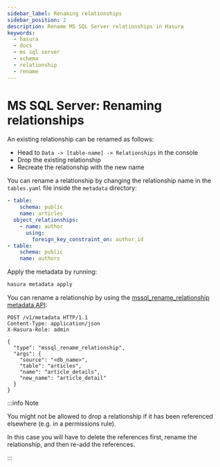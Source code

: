 ```yaml
---
sidebar_label: Renaming relationships
sidebar_position: 2
description: Rename MS SQL Server relationships in Hasura
keywords:
  - hasura
  - docs
  - ms sql server
  - schema
  - relationship
  - rename
---
```



# MS SQL Server: Renaming relationships

An existing relationship can be renamed as follows:

<Tabs className="api-tabs">
<TabItem value="console" label="Console">

- Head to `Data -> [table-name] -> Relationships` in the console
- Drop the existing relationship
- Recreate the relationship with the new name

</TabItem>
<TabItem value="cli" label="CLI">

You can rename a relationship by changing the relationship name in the
`tables.yaml` file inside the `metadata` directory:

```yaml {5}
- table:
    schema: public
    name: articles
  object_relationships:
    - name: author
      using:
        foreign_key_constraint_on: author_id
- table:
    schema: public
    name: authors
```

Apply the metadata by running:

```bash
hasura metadata apply
```

</TabItem>
<TabItem value="api" label="API">

You can rename a relationship by using the
[mssql_rename_relationship metadata API](/api-reference/metadata-api/relationship.mdx#mssql-rename-relationship):

```http
POST /v1/metadata HTTP/1.1
Content-Type: application/json
X-Hasura-Role: admin

{
  "type": "mssql_rename_relationship",
  "args": {
    "source": "<db_name>",
    "table": "articles",
    "name": "article_details",
    "new_name": "article_detail"
  }
}
```

</TabItem>
</Tabs>

:::info Note

You might not be allowed to drop a relationship if it has been
referenced elsewhere (e.g. in a permissions rule).

In this case you will have to delete the references first, rename the
relationship, and then re-add the references.

:::
